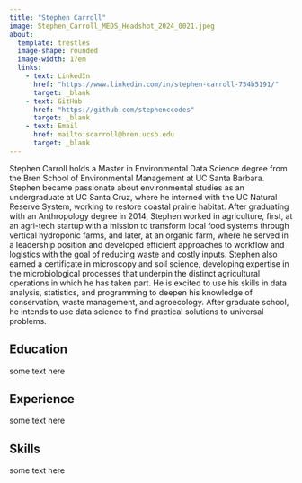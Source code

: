```yaml
---
title: "Stephen Carroll"
image: Stephen_Carroll_MEDS_Headshot_2024_0021.jpeg
about:
  template: trestles
  image-shape: rounded
  image-width: 17em
  links: 
    - text: LinkedIn
      href: "https://www.linkedin.com/in/stephen-carroll-754b5191/"
      target: _blank
    - text: GitHub
      href: "https://github.com/stephenccodes"
      target: _blank
    - text: Email
      href: mailto:scarroll@bren.ucsb.edu
      target: _blank
---
```



Stephen Carroll holds a Master in Environmental Data Science degree from the Bren School of Environmental Management at UC Santa Barbara. 
Stephen became passionate about environmental studies as an undergraduate at UC Santa Cruz, where he interned with the UC Natural Reserve System, working to restore coastal prairie habitat. After graduating with an Anthropology degree in 2014, Stephen worked in agriculture, first, at an agri-tech startup with a mission to transform local food systems through vertical hydroponic farms, and later, at an organic farm, where he served in a leadership position and developed efficient approaches to workflow and logistics with the goal of reducing waste and costly inputs. Stephen also earned a certificate in microscopy and soil science, developing expertise in the microbiological processes that underpin the distinct agricultural operations in which he has taken part. He is excited to use his skills in data analysis, statistics, and programming to deepen his knowledge of conservation, waste management, and agroecology. After graduate school, he intends to use data science to find practical solutions to universal problems.

## Education

some text here

## Experience

some text here

## Skills

some text here